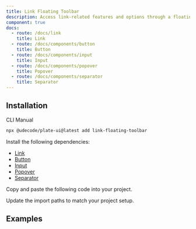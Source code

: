 ```yaml
---
title: Link Floating Toolbar
description: Access link-related features and options through a floating toolbar.
component: true
docs:
  - route: /docs/link
    title: Link
  - route: /docs/components/button
    title: Button
  - route: /docs/components/input
    title: Input
  - route: /docs/components/popover
    title: Popover
  - route: /docs/components/separator
    title: Separator
---
```


## Installation

<Tabs defaultValue="cli">

<TabsList>
<TabsTrigger value="cli">CLI</TabsTrigger>
<TabsTrigger value="manual">Manual</TabsTrigger>
</TabsList>
<TabsContent value="cli">

```bash
npx @udecode/plate-ui@latest add link-floating-toolbar
```

</TabsContent>

<TabsContent value="manual">

<Steps>

<Step>

Install the following dependencies:

- [Link](/docs/link)
- [Button](/docs/components/button)
- [Input](/docs/components/input)
- [Popover](/docs/components/popover)
- [Separator](/docs/components/separator)

</Step>

<Step>

Copy and paste the following code into your project.

</Step>

<ComponentSource name="link-floating-toolbar" />

<Step>

Update the import paths to match your project setup.

</Step>

</Steps>

</TabsContent>

</Tabs>

## Examples

<ComponentPreview name="playground-demo" id="link" />

<ComponentSource src="../../templates/plate-playground-template/src/components/plate-editor.tsx" />
